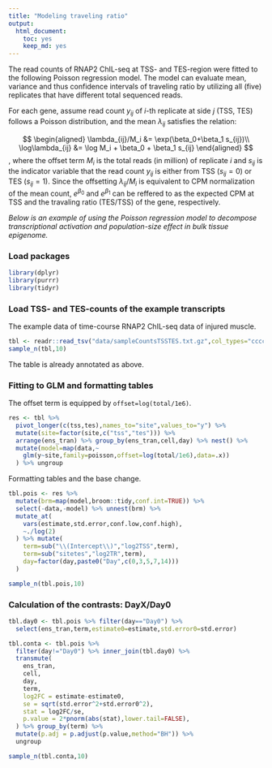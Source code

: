 ```yaml
---
title: "Modeling traveling ratio"
output: 
  html_document: 
    toc: yes
    keep_md: yes
---
```


The read counts of RNAP2 ChIL-seq at TSS- and TES-region were fitted to the following Poisson regression model. The model can evaluate mean, variance and thus confidence intervals of traveling ratio by utilizing all (five) replicates that have different total sequenced reads.

For each gene, assume read count $y_{ij}$ of $i$-th replicate at side $j$ (TSS, TES) follows a Poisson distribution, and the mean $\lambda_{ij}$ satisfies the relation:

$$
\begin{aligned}
\lambda_{ij}/M_i &= \exp(\beta_0+\beta_1 s_{ij})\\
\log\lambda_{ij} &= \log M_i + \beta_0 + \beta_1 s_{ij}
\end{aligned}
$$
, where the offset term $M_i$ is the total reads (in million) of replicate $i$ and $s_{ij}$ is the indicator variable that the read count $y_{ij}$ is either from TSS ($s_{ij}=0$) or TES ($s_{ij}=1$). Since the offsetting $\lambda_{ij}/M_i$ is equivalent to CPM normalization of the mean count, $e^{\beta_0}$ and $e^{\beta_1}$ can be reffered to as the expected CPM at TSS and the travaling ratio (TES/TSS) of the gene, respectively.

*Below is an example of using the Poisson regression model to decompose transcriptional activation and population-size effect in bulk tissue epigenome.*

### Load packages

```r
library(dplyr)
library(purrr)
library(tidyr)
```

### Load TSS- and TES-counts of the example transcripts

The example data of time-course RNAP2 ChIL-seq data of injured muscle.

```r
tbl <- readr::read_tsv("data/sampleCountsTSSTES.txt.gz",col_types="cccccciii")
sample_n(tbl,10)
```

The table is already annotated as above.

### Fitting to GLM and formatting tables

The offset term is equipped by `offset=log(total/1e6)`.

```r
res <- tbl %>%
  pivot_longer(c(tss,tes),names_to="site",values_to="y") %>%
  mutate(site=factor(site,c("tss","tes"))) %>% 
  arrange(ens_tran) %>% group_by(ens_tran,cell,day) %>% nest() %>%
  mutate(model=map(data,~
    glm(y~site,family=poisson,offset=log(total/1e6),data=.x))
  ) %>% ungroup
```

Formatting tables and the base change.

```r
tbl.pois <- res %>%
  mutate(brm=map(model,broom::tidy,conf.int=TRUE)) %>%
  select(-data,-model) %>% unnest(brm) %>%
  mutate_at(
    vars(estimate,std.error,conf.low,conf.high),
    ~./log(2)
  ) %>% mutate(
    term=sub("\\(Intercept\\)","log2TSS",term),
    term=sub("sitetes","log2TR",term),
    day=factor(day,paste0("Day",c(0,3,5,7,14)))
  )
```

```r
sample_n(tbl.pois,10)
```


### Calculation of the contrasts: DayX/Day0

```r
tbl.day0 <- tbl.pois %>% filter(day=="Day0") %>%
  select(ens_tran,term,estimate0=estimate,std.error0=std.error)

tbl.conta <- tbl.pois %>% 
  filter(day!="Day0") %>% inner_join(tbl.day0) %>% 
  transmute(
    ens_tran,
    cell,
    day,
    term,
    log2FC = estimate-estimate0,
    se = sqrt(std.error^2+std.error0^2),
    stat = log2FC/se,
    p.value = 2*pnorm(abs(stat),lower.tail=FALSE),
  ) %>% group_by(term) %>%
  mutate(p.adj = p.adjust(p.value,method="BH")) %>%
  ungroup
```

```r
sample_n(tbl.conta,10)
```

